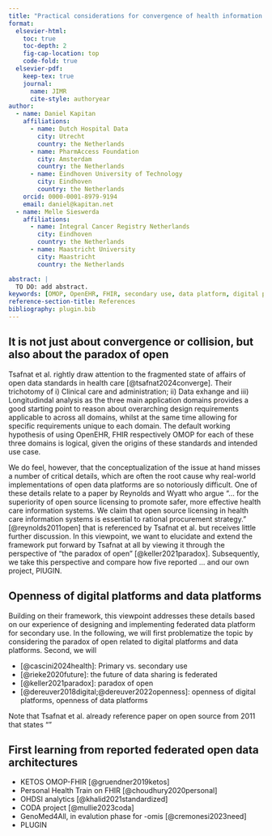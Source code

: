 ```yaml
---
title: "Practical considerations for convergence of health information standards"
format:
  elsevier-html:
    toc: true
    toc-depth: 2
    fig-cap-location: top
    code-fold: true
  elsevier-pdf:
    keep-tex: true
    journal:
      name: JIMR
      cite-style: authoryear
author:
  - name: Daniel Kapitan
    affiliations:
      - name: Dutch Hospital Data
        city: Utrecht
        country: the Netherlands
      - name: PharmAccess Foundation
        city: Amsterdam
        country: the Netherlands
      - name: Eindhoven University of Technology
        city: Eindhoven
        country: the Netherlands
    orcid: 0000-0001-8979-9194
    email: daniel@kapitan.net
  - name: Melle Sieswerda
    affiliations:
      - name: Integral Cancer Registry Netherlands
        city: Eindhoven
        country: the Netherlands
      - name: Maastricht University
        city: Maastricht
        country: the Netherlands

abstract: |
  TO DO: add abstract.
keywords: [OMOP, OpenEHR, FHIR, secondary use, data platform, digital platform]
reference-section-title: References
bibliography: plugin.bib
---
```


## It is not just about convergence or collision, but also about the paradox of open

Tsafnat et al. rightly draw attention to the fragmented state of affairs of open data standards in health care [@tsafnat2024converge]. Their trichotomy of i) Clinical care and administration; ii) Data exhange and iii) Longitudindal analysis as the three main application domains provides a good starting point to reason about overarching design requirements applicable to across all domains, whilst at the same time allowing for specific requirements unique to each domain. The default working hypothesis of using OpenEHR, FHIR respectively OMOP for each of these three domains is logical, given the origins of these standards and intended use case.

We do feel, however, that the conceptualization of the issue at hand misses a number of critical details, which are often the root cause why real-world implementations of open data platforms are so notoriously difficult. One of these details relate to a paper by Reynolds and Wyatt who argue "... for the superiority of open source licensing to promote safer, more effective health care information systems. We claim that open source licensing in health care information systems is essential to rational procurement strategy." [@reynolds2011open] that is referenced by Tsafnat et al. but receives little further discussion. In this viewpoint, we want to elucidate and extend the framework put forward by Tsafnat at all by viewing it through the perspective of "the paradox of open" [@keller2021paradox]. Subsequently, we take this perspective and compare how five reported ... and our own project, PlUGIN. 


## Openness of digital platforms and data platforms

Building on their framework, this viewpoint addresses these details based on our experience of designing and implementing federated data platform for secondary use. In the following, we will first problematize the topic by considering the paradox of open related to digital platforms and data platforms. Second, we will

- [@cascini2024health]: Primary vs. secondary use
- [@rieke2020future]: the future of data sharing is federated
- [@keller2021paradox]: paradox of open
- [@dereuver2018digital;@dereuver2022openness]: openness of digital platforms, openness of data platforms

Note that Tsafnat et al. already reference paper on open source from 2011 that states ""

## First learning from reported federated open data architectures

- KETOS OMOP-FHIR [@gruendner2019ketos]
- Personal Health Train on FHIR [@choudhury2020personal]
- OHDSI analytics [@khalid2021standardized]
- CODA project [@mullie2023coda]
- GenoMed4All, in evalution phase for -omis [@cremonesi2023need]
- PLUGIN




